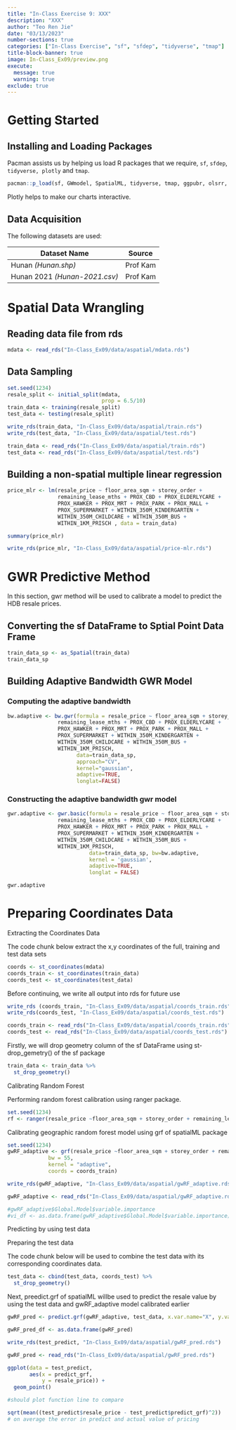```yaml
---
title: "In-Class Exercise 9: XXX"
description: "XXX"
author: "Teo Ren Jie"
date: "03/13/2023"
number-sections: true
categories: ["In-Class Exercise", "sf", "sfdep", "tidyverse", "tmap"]
title-block-banner: true
image: In-Class_Ex09/preview.png
execute:
  message: true
  warning: true
exclude: true
---
```


# Getting Started

## Installing and Loading Packages

Pacman assists us by helping us load R packages that we require, `sf`, `sfdep`, `tidyverse, plotly` and `tmap`.

```r
pacman::p_load(sf, GWmodel, SpatialML, tidyverse, tmap, ggpubr, olsrr, evtools, tidymodels)
```

Plotly helps to make our charts interactive.

## Data Acquisition

The following datasets are used:

| Dataset Name                  | Source   |
|-------------------------------|----------|
| Hunan *(Hunan.shp)*           | Prof Kam |
| Hunan 2021 *(Hunan-2021.csv)* | Prof Kam |

# Spatial Data Wrangling

## Reading data file from rds

```r
mdata <- read_rds("In-Class_Ex09/data/aspatial/mdata.rds")
```

## Data Sampling

```r
set.seed(1234)
resale_split <- initial_split(mdata,
                              prop = 6.5/10)
train_data <- training(resale_split)
test_data <- testing(resale_split)
```

```r
write_rds(train_data, "In-Class_Ex09/data/aspatial/train.rds")
write_rds(test_data, "In-Class_Ex09/data/aspatial/test.rds")
```

```r
train_data <- read_rds("In-Class_Ex09/data/aspatial/train.rds")
test_data <- read_rds("In-Class_Ex09/data/aspatial/test.rds")
```

## Building a non-spatial multiple linear regression

```r
price_mlr <- lm(resale_price ~ floor_area_sqm + storey_order + 
                remaining_lease_mths + PROX_CBD + PROX_ELDERLYCARE + 
                PROX_HAWKER + PROX_MRT + PROX_PARK + PROX_MALL + 
                PROX_SUPERMARKET + WITHIN_350M_KINDERGARTEN + 
                WITHIN_350M_CHILDCARE + WITHIN_350M_BUS + 
                WITHIN_1KM_PRISCH , data = train_data)

summary(price_mlr)
```

```r
write_rds(price_mlr, "In-Class_Ex09/data/aspatial/price-mlr.rds")
```

# GWR Predictive Method

In this section, gwr method will be used to calibrate a model to predict the HDB resale prices.

## Converting the sf DataFrame to Sptial Point Data Frame

```r
train_data_sp <- as_Spatial(train_data)
train_data_sp
```

## Building Adaptive Bandwidth GWR Model

### Computing the adaptive bandwidth

```r
bw.adaptive <- bw.gwr(formula = resale_price ~ floor_area_sqm + storey_order + 
                remaining_lease_mths + PROX_CBD + PROX_ELDERLYCARE + 
                PROX_HAWKER + PROX_MRT + PROX_PARK + PROX_MALL + 
                PROX_SUPERMARKET + WITHIN_350M_KINDERGARTEN + 
                WITHIN_350M_CHILDCARE + WITHIN_350M_BUS + 
                WITHIN_1KM_PRISCH, 
                      data=train_data_sp, 
                      approach="CV", 
                      kernel="gaussian", 
                      adaptive=TRUE, 
                      longlat=FALSE)
```

### Constructing the adaptive bandwidth gwr model

```r
gwr.adaptive <- gwr.basic(formula = resale_price ~ floor_area_sqm + storey_order + 
                remaining_lease_mths + PROX_CBD + PROX_ELDERLYCARE + 
                PROX_HAWKER + PROX_MRT + PROX_PARK + PROX_MALL + 
                PROX_SUPERMARKET + WITHIN_350M_KINDERGARTEN + 
                WITHIN_350M_CHILDCARE + WITHIN_350M_BUS + 
                WITHIN_1KM_PRISCH, 
                          data=train_data_sp, bw=bw.adaptive, 
                          kernel = 'gaussian', 
                          adaptive=TRUE, 
                          longlat = FALSE)
```

```r
gwr.adaptive
```

# Preparing Coordinates Data

Extracting the Coordinates Data

The code chunk below extract the x,y coordinates of the full, training and test data sets

```r
coords <- st_coordinates(mdata)
coords_train <- st_coordinates(train_data)
coords_test <- st_coordinates(test_data)
```

Before continuing, we write all output into rds for future use

```r
write_rds (coords_train, "In-Class_Ex09/data/aspatial/coords_train.rds")
write_rds(coords_test, "In-Class_Ex09/data/aspatial/coords_test.rds")
```

```r
coords_train <- read_rds("In-Class_Ex09/data/aspatial/coords_train.rds")
coords_test <- read_rds("In-Class_Ex09/data/aspatial/coords_test.rds")
```

Firstly, we will drop geometry column of the sf DataFrame using st-drop_gemetry() of the sf package

```r
train_data <- train_data %>% 
  st_drop_geometry()
```

Calibrating Random Forest

Performing random forest calibration using ranger package.

```r
set.seed(1234)
rf <- ranger(resale_price ~floor_area_sqm + storey_order + remaining_lease_mths + PROX_CBD + PROX_ELDERLYCARE + PROX_HAWKER + PROX_MRT + PROX_PARK + PROX_MALL + PROX_SUPERMARKET + WITHIN_350M_KINDERGARTEN + WITHIN_350M_CHILDCARE + WITHIN_350M_BUS + WITHIN_1KM_PRISCH, data = train_data)
```

Calibrating geographic random forest model using grf of spatialML package

```r
set.seed(1234)
gwRF_adaptive <- grf(resale_price ~floor_area_sqm + storey_order + remaining_lease_mths + PROX_CBD + PROX_ELDERLYCARE + PROX_HAWKER + PROX_MRT + PROX_PARK + PROX_MALL + PROX_SUPERMARKET + WITHIN_350M_KINDERGARTEN + WITHIN_350M_CHILDCARE + WITHIN_350M_BUS + WITHIN_1KM_PRISCH, dframe = train_data,
             bw = 55,
             kernel = "adaptive",
             coords = coords_train)
```

```r
write_rds(gwRF_adaptive, "In-Class_Ex09/data/aspatial/gwRF_adaptive.rds")
```

```r
gwRF_adaptive <- read_rds("In-Class_Ex09/data/aspatial/gwRF_adaptive.rds")
```

```r
#gwRF_adaptive$Global.Model$variable.importance
#vi_df <- as.data.frame(gwRF_adaptive$Global.Model$variable.importance)
```

Predicting by using test data

Preparing the test data

The code chunk below will be used to combine the test data with its corresponding coordinates data.

```r
test_data <- cbind(test_data, coords_test) %>% 
  st_drop_geometry()
```

Next, preedict.grf of spatialML willbe used to predict the resale value by using the test data and gwRF_adaptive model calibrated earlier

```r
gwRF_pred <- predict.grf(gwRF_adaptive, test_data, x.var.name="X", y.var.name="Y", local.w = 1, global.w = 0)
```

```r
gwRF_pred_df <- as.data.frame(gwRF_pred)
```

```r
write_rds(test_predict, "In-Class_Ex09/data/aspatial/gwRF_pred.rds")
```

```r
gwRF_pred <- read_rds("In-Class_Ex09/data/aspatial/gwRF_pred.rds")
```

```r
ggplot(data = test_predict,
       aes(x = predict_grf,
           y = resale_price)) +
  geom_point()

#should plot function line to compare
```

```r
sqrt(mean((test_predict$resale_price - test_predict$predict_grf)^2))
# on average the error in predict and actual value of pricing
```
